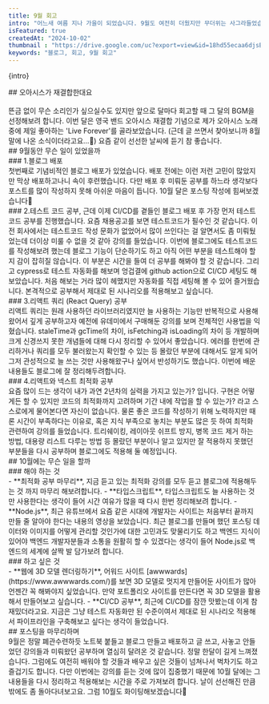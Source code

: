 ```yaml
---
title: 9월 회고
intro: "어느새 여름 지나 가을이 되었습니다. 9월도 여전히 더웠지만 무더위는 사그라들었습니다. 덕분에 여름 내내 하던 강제 미라클 모닝을 중단하게 되었습니다🥹 그럼에도 이것저것 많은 일들을 한 것 같습니다. 그럼 9월 한 달간 무슨 일을 하며 지냈는지 돌아보도록 하겠습니다."
isFeatured: true
createdAt: "2024-10-02"
thumbnail : "https://drive.google.com/uc?export=view&id=18hd55ecaa6djsBAZhfpD497CLikGvVhN" 
keywords: "블로그, 회고, 9월 회고"
---
```

<p>{intro}</p>
<Spacing size="lg" />
## 오아시스가 재결합한대요
<br/>
<YoutubePlayer videoId="TDe1DqxwJoc" elementId="youtube" />
<br/>
뜬금 없이 무슨 소리인가 싶으실수도 있지만 앞으로 달마다 회고할 때 그 달의 BGM을 선정해보려 합니다. 이번 달은 영국 밴드 오아시스 재결합 기념으로 제가 오아시스 노래 중에 제일 좋아하는 'Live Forever'를 골라보았습니다. (근데 글 쓰면서 찾아보니까 8월 말에 나온 소식이더라고요...🫥) 요즘 같이 선선한 날씨에 듣기 참 좋습니다.
<br/>
## 9월동안 무슨 일이 있었을까
<br/>
### 1.블로그 배포
<br/>
첫번째로 기념비적인 블로그 배포가 있었습니다. 배포 전에는 이런 저런 고민이 많았지만 막상 배포하고나니 속이 후련했습니다. 다만 배포 후 미뤄둔 공부를 하느라 생각보다 포스트를 많이 작성하지 못해 아쉬운 마음이 듭니다. 10월 달은 포스팅 작성에 힘써보겠습니다💪
<br/>
### 2.테스트 코드 공부, 근데 이제 CI/CD를 곁들인
블로그 배포 후 가장 먼저 테스트코드 공부를 진행했습니다. 요즘 채용공고를 보면 테스트코드가 필수인 것 같습니다. 이전 회사에서는 테스트코드 작성 문화가 없었어서 많이 쓰인다는 걸 알면서도 좀 미뤄뒀었는데 더이상 미룰 수 없을 것 같아 강의를 들었습니다. 이번에 블로그에도 테스트코드를 작성해보려 했는데 블로그 기능이 단순하기도 하고 아직 어떤 부분을 테스트해야 할지 감이 잡히질 않습니다. 이 부분은 시간을 들여 더 공부를 해봐야 할 것 같습니다. 그리고 cypress로 테스트 자동화를 해보며 엉겁결에 github action으로 CI/CD 세팅도 해보았습니다. 처음 해보는 거라 많이 헤맸지만 자동화를 직접 세팅해 볼 수 있어 즐거웠습니다. 본격적으로 공부해서 제대로 된 시나리오를 적용해보고 싶습니다.
<br/>
### 3.리액트 쿼리 (React Query) 공부
<br/>
리액트 쿼리는 원래 사용하던 라이브러리였지만 늘 사용하는 기능만 반복적으로 사용해왔어서 깊게 공부하고자 예전에 유데미에서 구매해둔 강의를 보며 전체적인 사용법을 익혔습니다. staleTime과 gcTime의 차이, isFetching과 isLoading의 차이 등 개발하며 크게 신경쓰지 못한 개념들에 대해 다시 정리할 수 있어서 좋았습니다. 에러를 한번에 관리하거나 쿼리를 모두 불러왔는지 확인할 수 있는 등 몰랐던 부분에 대해서도 알게 되어 그저 관성적으로 늘 쓰는 것만 사용해왔구나 싶어서 반성하기도 했습니다. 이번에 배운 내용들도 블로그에 잘 정리해두려합니다.
<br/>
### 4.리액트와 넥스트 최적화 공부
<br/>
요즘 많이 드는 생각이 내가 과연 2년차의 실력을 가지고 있는가? 입니다. 구현은 어떻게든 할 수 있지만 코드의 최적화까지 고려하며 기간 내에 작업을 할 수 있는가? 라고 스스로에게 물어본다면 자신이 없습니다. 물론 좋은 코드를 작성하기 위해 노력하지만 때론 시간이 부족하다는 이유로, 혹은 지식 부족으로 놓치는 부분도 많은 듯 하여 최적화 관련하여 강의를 들었습니다. 트리쉐이킹, 레이아웃 쉬프트 방지, 병목 코드 제거 하는 방법, 대용량 리스트 다루는 방법 등 몰랐던 부분이나 알고 있지만 잘 적용하지 못했던 부분들을 다시 공부하며 블로그에도 적용해 둘 예정입니다. 
<br/>
## 10월에는 무슨 일을 할까
<br/>
### 해야 하는 것
<br/>
- **최적화 공부 마무리**, 지금 듣고 있는 최적화 강의를 모두 듣고 블로그에 적용해두는 것 까지 마무리 해보려합니다.
- **타입스크립트**, 타입스크립트도 늘 사용하는 것만 사용한다는 생각이 들어 시간 여유가 많을 때 다시 한번 정리해보려 합니다.
- **Node.js**, 최근 유튜브에서 요즘 같은 시대에 개발자는 사이트는 처음부터 끝까지 만들 줄 알아야 한다는 내용의 영상을 보았습니다. 최근 블로그를 만들며 했던 포스팅 데이터와 이미지를 어떻게 관리할 것인가에 대한 고민과도 맞물리기도 하고 백엔드 지식이 있어야 백엔드 개발자분들과 소통을 원활히 할 수 있겠다는 생각이 들어 Node.js로 백엔드의 세계에 살짝 발 담가보려 합니다.
<br/>
### 하고 싶은 것
<br/>
- **웹에 3D 모델 렌더링하기**, 어워드 사이트 [awwwards](https://www.awwwards.com/)를 보면 3D 모델로 멋지게 만들어둔 사이트가 많아 언젠간 꼭 해봐야지 싶었습니다. 만약 포트폴리오 사이트를 만든다면 꼭 3D 모델을 활용해서 만들어보고 싶습니다.
- **CI/CD 공부**, 최근에 CI/CD를 잠깐 맛봤는데 이게 참 재밌더라고요. 지금은 그냥 테스트 자동화만 된 수준이여서 제대로 된 시나리오 적용해서 파이프라인을 구축해보고 싶다는 생각이 들었습니다.
<br/>
## 포스팅을 마무리하며
<br/>
9월은 정말 폐관수련하듯 노트북 붙들고 블로그 만들고 배포하고 글 쓰고, 사놓고 안들었던 강의들과 미뤄왔던 공부하며 열심히 달려온 것 같습니다. 정말 한달이 길게 느껴졌습니다. 그럼에도 여전히 배워야 할 것들과 배우고 싶은 것들이 넘쳐나서 벅차기도 하고 즐겁기도 합니다. 다만 이번에는 강의를 듣는 것에 많이 집중했기 때문에 10월 달에는 그 내용들을 다시 정리하고 적용해보는 시간을 주로 가져보려 합니다. 날이 선선해진 만큼 밖에도 좀 돌아다녀보고요. 그럼 10월도 화이팅해보겠습니다💪  






